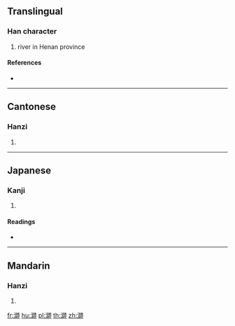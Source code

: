 {{also|浉}}
==Translingual==

===Han character===
{{Han char|rn=85|rad=水|as=10|sn=13|four=31127|canj=EHRB}}

# river in Henan province

====References====
* {{Han ref|kx=0640.270|dkj=17972|hdz=31701.070|uh=6EAE|ud=28334|bh=DE69|bd=56937}}

----

==Cantonese==

===Hanzi===
{{yue-hanzi|jyut=|y=si1}}

# {{defn|lang=yue|sort=水10}}

----

==Japanese==

===Kanji===
{{ja-kanji|grade=|rs=水10}}

# {{defn|lang=ja|sort=水10}}

====Readings====
* {{ja-readings|on=[[し]] (shi)|kun=}}

----

==Mandarin==

===Hanzi===
{{cmn-hanzi|pin=[[shī]] ([[shi1]])|wg=shih<sup>1</sup>}}

# {{defn|lang=cmn|sort=水10}}

[[fr:溮]]
[[hu:溮]]
[[pl:溮]]
[[th:溮]]
[[zh:溮]]